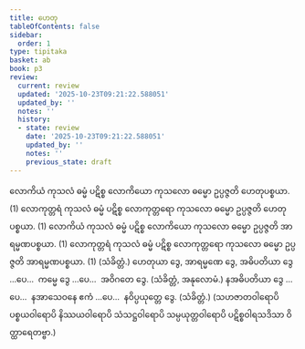 ```yaml
---
title: ဟေတု
tableOfContents: false
sidebar:
  order: 1
type: tipitaka
basket: ab
book: p3
review:
  current: review
  updated: '2025-10-23T09:21:22.588051'
  updated_by: ''
  notes: ''
  history:
  - state: review
    date: '2025-10-23T09:21:22.588051'
    updated_by: ''
    notes: ''
    previous_state: draft
---
```



<ReviewStatus review={frontmatter.review} showDetails={true} />

<HypothesisAnnotation frontmatter={frontmatter} />

<DynamicBreadcrumb />

<Division number="43" book="p3" e="ch" v="39" p="355">

<Paragraph number="1551" book="p3">
လောကိယံ ကုသလံ ဓမ္မံ ပဋိစ္စ လောကိယော ကုသလော ဓမ္မော ဥပ္ပဇ္ဇတိ ဟေတုပစ္စယာ. (1)
</Paragraph>

<Paragraph number="1552" book="p3">
လောကုတ္တရံ ကုသလံ ဓမ္မံ ပဋိစ္စ လောကုတ္တရော ကုသလော ဓမ္မော ဥပ္ပဇ္ဇတိ ဟေတုပစ္စယာ. (1)
</Paragraph>

<Paragraph number="1553" book="p3">
လောကိယံ ကုသလံ ဓမ္မံ ပဋိစ္စ လောကိယော ကုသလော ဓမ္မော ဥပ္ပဇ္ဇတိ အာရမ္မဏပစ္စယာ. (1)
</Paragraph>

<Paragraph number="1554" book="p3">
လောကုတ္တရံ ကုသလံ ဓမ္မံ ပဋိစ္စ လောကုတ္တရော ကုသလော ဓမ္မော ဥပ္ပဇ္ဇတိ အာရမ္မဏပစ္စယာ. (1) (သံခိတ္တံ.)
</Paragraph>

</Division>
<Division number="44" book="p3" e="ch" v="39" p="355">

<Paragraph number="1555" book="p3">
ဟေတုယာ ဒွေ, အာရမ္မဏေ ဒွေ, အဓိပတိယာ ဒွေ …ပေ…  ကမ္မေ ဒွေ …ပေ…  အဝိဂတေ ဒွေ. (သံခိတ္တံ, အနုလောမံ.)
</Paragraph>

</Division>
<Division number="45" book="p3" e="ch" v="39" p="355">

<Paragraph number="1556" book="p3">
နအဓိပတိယာ ဒွေ …ပေ…  နအာသေဝနေ ဧကံ …ပေ…  နဝိပ္ပယုတ္တေ ဒွေ. (သံခိတ္တံ.)
</Paragraph>

<Paragraph number="1557" book="p3">
(သဟဇာတဝါရောပိ ပစ္စယဝါရောပိ နိဿယဝါရောပိ သံသဋ္ဌဝါရောပိ သမ္ပယုတ္တဝါရောပိ ပဋိစ္စဝါရသဒိသာ ဝိတ္ထာရေတဗ္ဗာ.)
</Paragraph>
</Division>